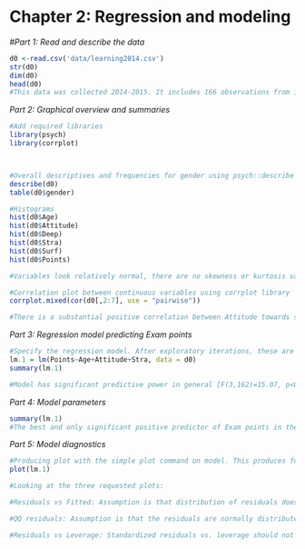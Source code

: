 # Chapter 2: Regression and modeling

*#Part 1: Read and describe the data*

```r
d0 <-read.csv('data/learning2014.csv')
str(d0)
dim(d0)
head(d0)
#This data was collected 2014-2015. It includes 166 observations from 183 original participants who had nonzero total exam points (Points). Variables consist of the exam points (Points), two demographical variables, age and gender, along with four scaled sum scores denoting Attitude towards statistics (Attitude), Deep- (Deep), Strategic- (Strat) and Surface (Surf) approaches to #learning 
```

*Part 2: Graphical overview and summaries*

```r


#Add required libraries
library(psych)
library(corrplot)



#Overall descriptives and frequencies for gender using psych::describe library
describe(d0)
table(d0$gender)

#Histograms
hist(d0$Age)
hist(d0$Attitude)
hist(d0$Deep)
hist(d0$Stra)
hist(d0$Surf)
hist(d0$Points)

#Variables look relatively normal, there are no skewness or kurtosis values above 1, Except for Age, which is understandable. As usual, there are more female participants.

#Correlation plot between continuous variables using corrplot library
corrplot.mixed(cor(d0[,2:7], use = "pairwise"))

#There is a substantial positive correlation between Attitude towards statistics and Exam points (r=0.44). Also, Surface approach to learning has negative correlation profile (r=-0.14--0.32) with all other variables, including age. Largest negative association (r=-0.32) is between Surface and Deep learning strategies.
```


*Part 3: Regression model predicting Exam points*

```r
#Specify the regression model. After exploratory iterations, these are the three predictors which have p<0.10 significance levels (Age,Attitude and Strategic learning) 
lm.1 = lm(Points~Age+Attitude+Stra, data = d0)
summary(lm.1)

#Model has significant predictive power in general [F(3,162)=15.07, p<0.001].
```

*Part 4: Model parameters*

```r
summary(lm.1)
#The best and only significant positive predictor of Exam points in the model is Attitude towards statistics (p<0.001). Strategic thinking has a trending positive effect (p=0.06), while Age has a trending negative effect (p=0.10). This three predictor model explains one fifth of the variance in Exam points (adj. R2=0.20). This is a only a moderate amount, as 4/5 of the variance remains unexplained. 
```

*Part 5: Model diagnostics*

```r
#Producing plot with the simple plot command on model. This produces four plots, of which the third (Scale-Location) was not requested in the task description but here it is anyway.
plot(lm.1)

#Looking at the three requested plots:

#Residuals vs Fitted: Assumption is that distribution of residuals does not vary depending on the fitted values. In plot, the red line should be horizontal:  it is.

#QQ residuals: Assumption is that the residuals are normally distributed. In plot, the residuals should follow diagonal: they do, with some deviations at the extreme ends.

#Residuals vs Leverage: Standardized residuals vs. leverage should not show points that reach outside the curved areas of Cook’s distance of 1, which would indicate highly influential outliers. In plot, we do not see the Cook's distance lines so there are no excessively problematic outliers. 
```


